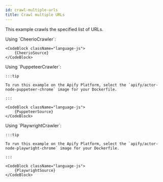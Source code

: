 ```yaml
---
id: crawl-multiple-urls
title: Crawl multiple URLs
---
```




This example crawls the specified list of URLs.

<Tabs groupId="crawler-type">

<TabItem value="cheerio_crawler" label="CheerioCrawler" default>
	Using `CheerioCrawler`:

	<CodeBlock className="language-js">
		{CheerioSource}
	</CodeBlock>
</TabItem>

<TabItem value="puppeteer_crawler" label="PuppeteerCrawler">
	Using `PuppeteerCrawler`:

	:::tip

	To run this example on the Apify Platform, select the `apify/actor-node-puppeteer-chrome` image for your Dockerfile.

	:::

	<CodeBlock className="language-js">
		{PuppeteerSource}
	</CodeBlock>
</TabItem>

<TabItem value="playwright_crawler" label="PlaywrightCrawler">
	Using `PlaywrightCrawler`:

	:::tip

	To run this example on the Apify Platform, select the `apify/actor-node-playwright-chrome` image for your Dockerfile.

	:::

	<CodeBlock className="language-js">
		{PlaywrightSource}
	</CodeBlock>
</TabItem>

</Tabs>
